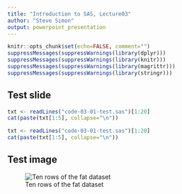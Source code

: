 ```yaml
---
title: "Introduction to SAS, Lecture03"
author: "Steve Simon"
output: powerpoint_presentation
---
```


```r
knitr::opts_chunk$set(echo=FALSE, comment="")
suppressMessages(suppressWarnings(library(dplyr)))
suppressMessages(suppressWarnings(library(knitr)))
suppressMessages(suppressWarnings(library(magrittr)))
suppressMessages(suppressWarnings(library(stringr)))
```

## Test slide

```r
txt <- readLines("code-03-01-test.sas")[1:20]
cat(paste(txt[1:5], collapse="\n"))
```

<div class="notes">

```r
txt <- readLines("code-03-01-test.sas")[1:20]
cat(paste(txt[1:5], collapse="\n"))
```

</div>

## Test image

![Ten rows of the fat dataset](../results/code-03-01-lecture.png)



